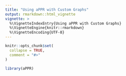 ```yaml
---
title: "Using aPPR with Custom Graphs"
output: rmarkdown::html_vignette
vignette: >
  %\VignetteIndexEntry{Using aPPR with Custom Graphs}
  %\VignetteEngine{knitr::rmarkdown}
  %\VignetteEncoding{UTF-8}
---
```


```r
knitr::opts_chunk$set(
  collapse = TRUE,
  comment = "#>"
)
```

```r
library(aPPR)
```

